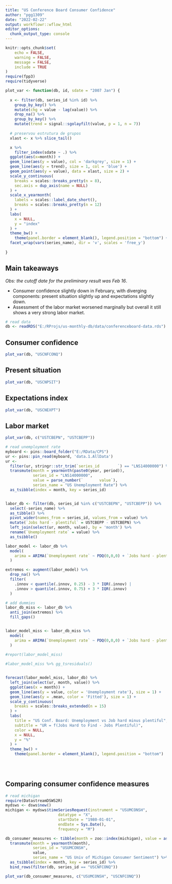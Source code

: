 ```yaml
---
title: "US Conference Board Consumer Confidence"
author: "pgg1309"
date: "2022-02-22"
output: workflowr::wflow_html
editor_options:
  chunk_output_type: console
---
```


```r
knitr::opts_chunk$set(
    echo = FALSE,
    warning = FALSE,
    message = FALSE,
    include = TRUE
)
require(fpp3)
require(tidyverse)
```

```r
plot_var <- function(db, id, sdate = "2007 Jan") {
  
  x <- filter(db, series_id %in% id) %>%
    group_by_key() %>% 
    mutate(chg = value - lag(value)) %>% 
    drop_na() %>% 
    group_by_key() %>% 
    mutate(trend = signal::sgolayfilt(value, p = 1, n = 7))
  
  # preservou estrutura de grupos
  xlast <- x %>% slice_tail()

  x %>% 
    filter_index(sdate ~ .) %>% 
  ggplot(aes(x=month)) +
  geom_line(aes(y = value), col = 'darkgrey', size = 1) + 
  geom_line(aes(y = trend), size = 1, col = 'blue') +
  geom_point(aes(y = value), data = xlast, size = 2) +  
  scale_y_continuous(
    breaks = scales::breaks_pretty(n = 8),
    sec.axis = dup_axis(name = NULL)
  ) +
  scale_x_yearmonth(
    labels = scales::label_date_short(),
    breaks = scales::breaks_pretty(n = 12)
  ) +
  labs(
    x = NULL,
    y = "index"
  ) +
  theme_bw() +
    theme(panel.border = element_blank(), legend.position = "bottom") +
  facet_wrap(vars(series_name), dir = 'v', scales = 'free_y')
  
}
```


## Main takeaways
*Obs: the cutoff date for the preliminary result was Feb 16*.

- Consumer confidence slightly down in February, with diverging components: present situation slightly up and expectations slightly down.
- Assessment of the labor market worsened marginally but overall it still shows a very strong labor market.


```r
# read data
db <- readRDS("E:/RProjs/us-monthly-db/data/conferenceboard-data.rds")


```

## Consumer confidence
```r
plot_var(db, "USCNFCONQ")
```

## Present situation
```r
plot_var(db, "USCNPSIT")
```

## Expectations index
```r
plot_var(db, "USCNEXPT")
```

## Labor market
```r
plot_var(db, c("USTCBEPN", "USTCBEPP"))
```

```r
# read unemployment rate
myboard <- pins::board_folder("E:/RData/CPS")
ur <- pins::pin_read(myboard, 'data.1.AllData')
ur <-
  filter(ur, stringr::str_trim(`series_id        `) == "LNS14000000") %>%
  transmute(month = yearmonth(paste0(year, period)),
            series_id = "LNS14000000",
            value = parse_number(`       value`),
            series_name = "US Unemployment Rate") %>% 
  as_tsibble(index = month, key = series_id)


labor_db <- filter(db, series_id %in% c("USTCBEPN", "USTCBEPP")) %>% 
  select(-series_name) %>% 
  as_tibble() %>% 
  pivot_wider(names_from = series_id, values_from = value) %>% 
  mutate(`Jobs hard - plentiful` = USTCBEPP - USTCBEPN) %>% 
  left_join(select(ur, month, value), by = 'month') %>% 
  rename(`Unemployment rate` = value) %>% 
  as_tsibble() 

labor_model <- labor_db %>% 
  model(
    arima = ARIMA(`Unemployment rate` ~ PDQ(0,0,0) + `Jobs hard - plentiful`)
  )

extremos <- augment(labor_model) %>%
  drop_na() %>% 
  filter(
    .innov < quantile(.innov, 0.25) - 3 * IQR(.innov) |
    .innov > quantile(.innov, 0.75) + 3 * IQR(.innov)
  )

# add dummies
labor_db_miss <- labor_db %>% 
  anti_join(extremos) %>% 
  fill_gaps() 


labor_model_miss <- labor_db_miss %>% 
  model(
    arima = ARIMA(`Unemployment rate` ~ PDQ(0,0,0) + `Jobs hard - plentiful`)
  ) 
  
#report(labor_model_miss)

#labor_model_miss %>% gg_tsresiduals()


forecast(labor_model_miss, labor_db) %>% 
  left_join(select(ur, month, value)) %>% 
  ggplot(aes(x = month)) +
  geom_line(aes(y = value, color = 'Unemployment rate'), size = 1) + 
  geom_line(aes(y = .mean, color = 'Fitted'), size = 1) +
  scale_y_continuous(
    breaks = scales::breaks_extended(n = 15)
  ) +
  labs(
    title = "US Conf. Board: Unemployment vs Job hard minus plentiful",
    subtitle = "UR = f(Jobs Hard to Find - Jobs Plentiful)",
    color = NULL,
    x = NULL,
    y = "%"
  ) +
  theme_bw() +
    theme(panel.border = element_blank(), legend.position = "bottom")
  
  



```

## Comparing consumer confidence measures
```r
# read michigan
require(DatastreamDSWS2R)
mydsws <- dsws$new()
michigan <- mydsws$timeSeriesRequest(instrument = "USUMCONSH",
                       datatype = "X",
                       startDate = "1980-01-01",
                       endDate = Sys.Date(),
                       frequency = "M")

db_consumer_measures <- tibble(month = zoo::index(michigan), value = as.vector(michigan)) %>% 
  transmute(month = yearmonth(month),
            series_id = "USUMCONSH",
            value,
            series_name = "US Univ of Michigan Consumer Sentiment") %>% 
  as_tsibble(index = month, key = series_id) %>% 
  bind_rows(filter(db, series_id == "USCNFCONQ"))

plot_var(db_consumer_measures, c("USUMCONSH", "USCNFCONQ"))

```

